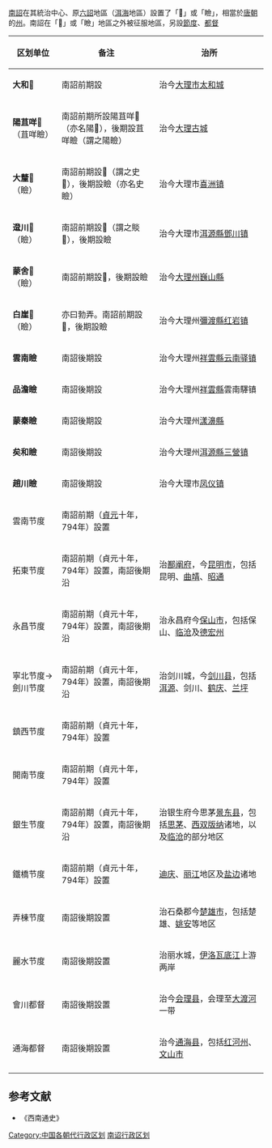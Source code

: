 [[南詔|南詔]]在其統治中心、原[[六詔|六詔]]地區（[[洱海|洱海]]地區）設置了「𧸘」或「瞼」，相當於[[唐朝|唐朝]]的[[州|州]]。南詔在「𧸘」或「瞼」地區之外被征服地區，另設[[節度|節度]]、[[都督|都督]]
{|class="wikitable"
|-
!区划单位
!备注
!治所
|-
|'''大和𧸘'''
|南詔前期設
|治今[[大理市|大理市]][[太和城|太和城]]
|-
|'''陽苴咩𧸘'''（苴咩瞼）
|南詔前期所設陽苴咩𧸘（亦名陽𧸘），後期設苴咩瞼（謂之陽瞼）
|治今[[大理古城|大理古城]]
|-
|'''大釐𧸘'''（瞼）
|南詔前期設𧸘（謂之史𧸘），後期設瞼（亦名史瞼）
|治今大理市[[喜洲镇|喜洲镇]]
|-
|'''邆川𧸘'''（瞼）
|南詔前期設𧸘（謂之賧𧸘），後期設瞼
|治今大理市[[洱源縣|洱源縣]][[鄧川镇|鄧川镇]]
|-
|'''蒙舍𧸘'''（瞼）
|南詔前期設𧸘，後期設瞼
|治今[[大理州|大理州]][[巍山縣|巍山縣]]
|-
|'''白崖𧸘'''（瞼）
|亦曰勃弄。南詔前期設𧸘，後期設瞼
|治今大理州[[彌渡縣|彌渡縣]][[红岩镇_(弥渡县)|红岩镇]]
|-
|'''雲南瞼'''
|南詔後期設
|治今大理州[[祥雲縣|祥雲縣]][[云南驿镇|云南驿镇]]
|-
|'''品澹瞼'''
|南詔後期設
|治今大理州[[祥雲縣|祥雲縣]]雲南驛镇
|-
|'''蒙秦瞼'''
|南詔後期設
|治今大理州[[漾濞縣|漾濞縣]]
|-
|'''矣和瞼'''
|南詔後期設
|治今大理州[[洱源縣|洱源縣]][[三营镇_(洱源县)|三營镇]]
|-
|'''趙川瞼'''
|南詔後期設
|治今大理市[[凤仪镇_(大理市)|凤仪镇]]
|-
|雲南节度
|南詔前期（[[貞元_(唐朝)|貞元]]十年，794年）設置
|
|-
|拓東节度
|南詔前期（貞元十年，794年）設置，南詔後期沿
|治[[鄯阐府|鄯阐府]]，今[[昆明市|昆明市]]，包括昆明、[[曲靖|曲靖]]、[[昭通|昭通]]
|-
|永昌节度
|南詔前期（貞元十年，794年）設置，南詔後期沿
|治永昌府今[[保山市|保山市]]，包括保山、[[临沧|临沧]]及[[德宏州|德宏州]]
|-
|寧北节度→劍川节度
|南詔前期（貞元十年，794年）設置，南詔後期沿
|治剑川城，今[[剑川县|剑川县]]，包括[[洱源|洱源]]、剑川、[[鹤庆|鹤庆]]、[[兰坪|兰坪]]
|-
|鎮西节度
|南詔前期（貞元十年，794年）設置
|
|-
|開南节度
|南詔前期（貞元十年，794年）設置
|
|-
|銀生节度
|南詔前期（貞元十年，794年）設置，南詔後期沿
|治银生府今思茅[[景东县|景东县]]，包括[[思茅|思茅]]、[[西双版纳|西双版纳]]诸地，以及[[临沧|临沧]]的部分地区
|-
|鐵橋节度
|南詔前期（貞元十年，794年）設置
|[[迪庆|迪庆]]、[[丽江|丽江]]地区及[[盐边|盐边]]诸地
|-
|弄棟节度
|南詔後期設置
|治石桑郡今[[楚雄市|楚雄市]]，包括楚雄、[[姚安|姚安]]等地区
|-
|麗水节度
|南詔後期設置
|治丽水城，[[伊洛瓦底江|伊洛瓦底江]]上游两岸
|-
|會川都督
|南詔後期設置
|治今[[会理县|会理县]]，会理至[[大渡河|大渡河]]一带
|-
|通海都督
|南詔後期設置
|治今[[通海县|通海县]]，包括[[红河州|红河州]]、[[文山市|文山市]]
|-
|}

==参考文献==
*《西南通史》
{{中国历代行政区划}} 

[[Category:中国各朝代行政区划|Category:中国各朝代行政区划]]
[[Category:南诏行政区划|]]
